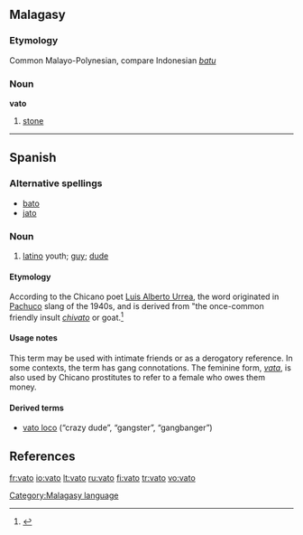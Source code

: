 ==Malagasy==
===Etymology===
Common Malayo-Polynesian, compare Indonesian ''[[batu]]''
===Noun===
'''vato'''

# [[stone]]

[[Category:Malagasy language]]

----

==Spanish==

===Alternative spellings===
* [[bato]]
* [[jato]]

===Noun===
{{es-noun-mf|f=vata}}

# {{context|Chicano|slang}} [[latino]] youth; [[guy]]; [[dude]]

====Etymology====
According to the Chicano poet [[w:Luis Alberto Urrea|Luis Alberto Urrea]], the word originated in [[w:Pachuco|Pachuco]] slang of the 1940s, and is derived from "the once-common friendly insult ''[[chivato]]'' or goat.<ref>{{cite book
  | last =Urrea
  | first =Luis Alberto
  | authorlink =
  | coauthors =José Galvez, photographer
  | title =Vatos
  | publisher =Cinco Puntos Press
  | date =2000
  | location =El Paso
  | pages =
  | url =
  | doi =
  | id =  
  | isbn =0-938317-52-0}}</ref>

====Usage notes====
This term may be used with intimate friends or as a derogatory reference.  In some contexts, the term has gang connotations.  The feminine form, ''[[vata]]'', is also used by Chicano prostitutes to refer to a female who owes them money.

====Derived terms====
* [[vato loco]] (“crazy dude”, “gangster”, “gangbanger”)

== References ==
<references />

[[fr:vato]]
[[io:vato]]
[[lt:vato]]
[[ru:vato]]
[[fi:vato]]
[[tr:vato]]
[[vo:vato]]
